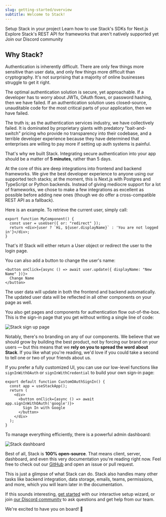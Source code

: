 ```yaml
---
slug: getting-started/overview
subtitle: Welcome to Stack!
---
```


<CardGroup>
    <Card 
        title="Setup Guide"
        icon="fa-regular fa-play" 
        href="/getting-started/setup"
    >
      Setup Stack in your project
    </Card>
    <Card 
        title="SDK Reference"
        icon="fa-regular fa-file-lines" 
        href="/sdk"
    >
      Learn how to use Stack's SDKs for Next.js
    </Card>
    <Card 
        title="REST API Reference"
        icon="fa-solid fa-code" 
        href="/rest-api"
    >
      Explore Stack's REST API for frameworks that aren't natively supported yet
    </Card>
    <Card 
        title="Discord"
        icon="fa-brands fa-discord"
        href="https://discord.stack-auth.com"
    >
      Join our Discord community
    </Card>
</CardGroup>

## Why Stack?

Authentication is inherently difficult. There are only few things more sensitive than user data, and only few things more difficult than cryptography. It's not surprising that a majority of online businesses struggle to get it right.

The optimal authentication solution is secure, yet approachable. If a developer has to worry about JWTs, OAuth flows, or password hashing, then we have failed. If an authentication solution uses closed-source, unauditable code for the most critical parts of your application, then we have failed.

The truth is; as the authentication services industry, we have collectively failed. It is dominated by proprietary giants with predatory "bait-and-switch" pricing who provide no transparency into their codebase, and a terrible developer experience because they have determined that enterprises are willing to pay more if setting up auth systems is painful.

That's why we built Stack. Integrating secure authentication into your app should be a matter of **5 minutes**, rather than 5 days.

At the core of this are deep integrations into frontend and backend frameworks. We give the best developer experience to anyone using our supported tech stacks; at the moment, this is Next.js with Postgres and TypeScript or Python backends. Instead of giving mediocre support for a lot of frameworks, we chose to make a few integrations as excellent as possible before adding new ones (though we do offer a cross-compatible REST API as a fallback).

Here is an example. To retrieve the current user, simply call:
  
```tsx
export function MyComponent() {
  const user = useUser({ or: "redirect" });
  return <div>{user ? `Hi, ${user.displayName}` : 'You are not logged in'}</div>;
}
```

That's it! Stack will either return a User object or redirect the user to the login page.

You can also add a button to change the user's name:

```tsx
<button onClick={async () => await user.update({ displayName: "New Name" })}>
  Change Name
</button>
```
The user data will update in both the frontend and backend automatically. The updated user data will be reflected in all other components on your page as well.

You also get pages and components for authentication flow out-of-the-box. This is the sign-in page that you get without writing a single line of code:

![Stack sign up page](../imgs/signup-page.png)

Notably, there's no branding on any of our components. We believe that we should grow by building the best product, not by forcing our brand on your users — but this means that we **rely on you to spread the word about Stack**. If you like what you're reading, we'd love if you could take a second to tell one or two of your friends about us.

If you prefer a fully customized UI, you can use our low-level functions like `signInWithOAuth` or `signInWithCredential` to build your own sign-in page:

```tsx
export default function CustomOAuthSignIn() {
  const app = useStackApp();
  return (
    <div>
      <button onClick={async () => await app.signInWithOAuth('google')}>
        Sign In with Google
      </button>
    </div>
  );
}
```

To manage everything efficiently, there is a powerful admin dashboard:

![Stack dashboard](../imgs/dashboard.png)

Best of all, Stack is **100% open-source**. That means client, server, dashboard, and even this very documentation you're reading right now. Feel free to check out our [GitHub](https://github.com/stack-auth/stack) and open an issue or pull request.

This is just a glimpse of what Stack can do. Stack also handles many other tasks like backend integration, data storage, emails, teams, permissions, and more, which you will learn later in the documentation.

If this sounds interesting, [get started](../getting-started/setup.mdx) with our interactive setup wizard, or join [our Discord community](https://discord.stack-auth.com) to ask questions and get help from our team.

We're excited to have you on board! 🚀
